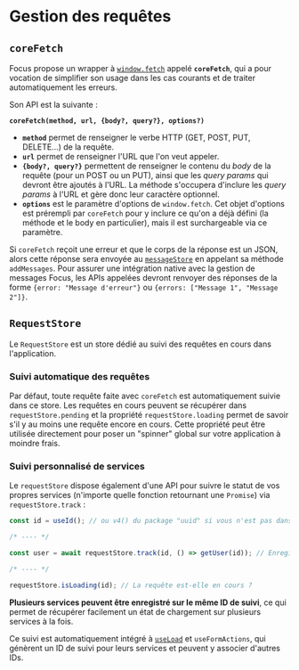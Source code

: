 
<Meta title="Les bases/Gestion des requêtes" />

# Gestion des requêtes

## `coreFetch`

Focus propose un wrapper à [`window.fetch`](https://developer.mozilla.org/en-US/docs/Web/API/Fetch_API/Using_Fetch) appelé **`coreFetch`**, qui a pour vocation de simplifier son usage dans les cas courants et de traiter automatiquement les erreurs.

Son API est la suivante :

**`coreFetch(method, url, {body?, query?}, options?)`**

-   **`method`** permet de renseigner le verbe HTTP (GET, POST, PUT, DELETE...) de la requête.
-   **`url`** permet de renseigner l'URL que l'on veut appeler.
-   **`{body?, query?}`** permettent de renseigner le contenu du _body_ de la requête (pour un POST ou un PUT), ainsi que les _query params_ qui devront être
    ajoutés à l'URL. La méthode s'occupera d'inclure les _query params_ à l'URL et gère donc leur caractère optionnel.
-   **`options`** est le paramètre d'options de `window.fetch`. Cet objet d'options est prérempli par `coreFetch` pour y inclure ce qu'on a déjà défini (la
    méthode et le body en particulier), mais il est surchargeable via ce paramètre.

Si `coreFetch` reçoit une erreur et que le corps de la réponse est un JSON, alors cette réponse sera envoyée au [`messageStore`](/docs/les-bases-gestion-des-messages--docs) en appelant sa méthode
`addMessages`. Pour assurer une intégration native avec la gestion de messages Focus, les APIs appelées devront renvoyer des réponses de la forme
`{error: "Message d'erreur"}` ou `{errors: ["Message 1", "Message 2"]}`.

## `RequestStore`

Le `RequestStore` est un store dédié au suivi des requêtes en cours dans l'application.

### Suivi automatique des requêtes

Par défaut, toute requête faite avec `coreFetch` est automatiquement suivie dans ce store. Les requêtes en cours peuvent se récupérer dans
`requestStore.pending` et la propriété `requestStore.loading` permet de savoir s'il y au moins une requête encore en cours. Cette propriété peut être
utilisée directement pour poser un "spinner" global sur votre application à moindre frais.

### Suivi personnalisé de services

Le `requestStore` dispose également d'une API pour suivre le statut de vos propres services (n'importe quelle fonction retournant une `Promise`) via
`requestStore.track` :

```ts
const id = useId(); // ou v4() du package "uuid" si vous n'est pas dans un composant

/* ---- */

const user = await requestStore.track(id, () => getUser(id)); // Enregistre le service sur cet ID et l'appelle

/* ---- */

requestStore.isLoading(id); // La requête est-elle en cours ?
```

**Plusieurs services peuvent être enregistré sur le même ID de suivi**, ce qui permet de récupérer facilement un état de chargement sur plusieurs services à la
fois.

Ce suivi est automatiquement intégré à [`useLoad`](/docs/modèle-métier-chargement-des-données--docs#useload-et-nodeload) et `useFormActions`, qui génèrent un ID de suivi pour leurs services et peuvent y associer d'autres IDs.
